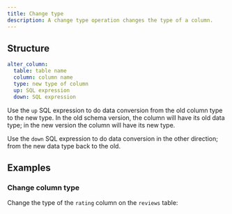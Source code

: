 ```yaml
---
title: Change type
description: A change type operation changes the type of a column.
---
```


## Structure

```yaml
alter_column:
  table: table name
  column: column name
  type: new type of column
  up: SQL expression
  down: SQL expression
```

Use the `up` SQL expression to do data conversion from the old column type to the new type. In the old schema version, the column will have its old data type; in the new version the column will have its new type.

Use the `down` SQL expression to do data conversion in the other direction; from the new data type back to the old.

## Examples

### Change column type

Change the type of the `rating` column on the `reviews` table:

<ExampleSnippet example="18_change_column_type.yaml" languange="yaml" />
